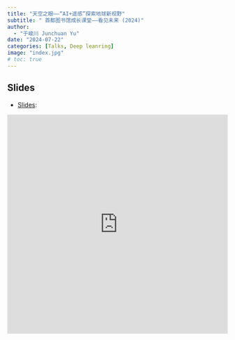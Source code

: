```yaml
---
title: "天空之眼——“AI+遥感”探索地球新视野"
subtitle: " 首都图书馆成长课堂——看见未来 (2024)"
author: 
  - "于峻川 Junchuan Yu"
date: "2024-07-22"
categories: [Talks, Deep leanring]
image: "index.jpg"
# toc: true
---
```



## Slides

-   [Slides](https://yujc.quarto.pub/slide-20240722-e861/#/section):


<iframe src="https://yujc.quarto.pub/slide-20240722-e861/#/section" frameborder="0" width="100%" height="500&"></iframe>
